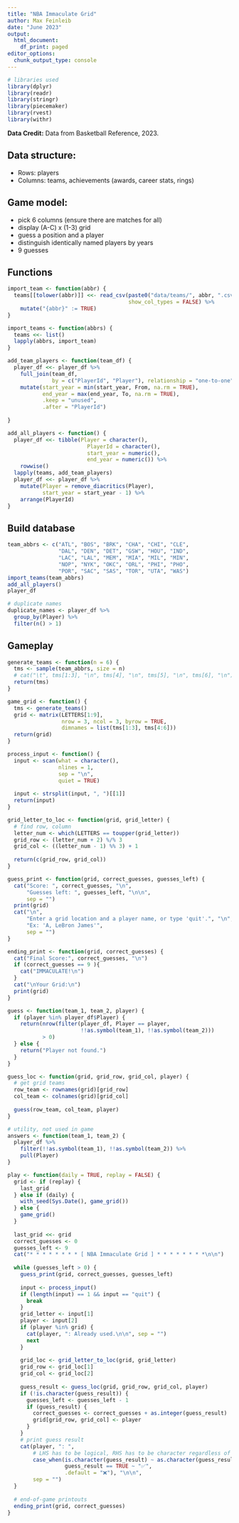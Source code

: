 ```yaml
---
title: "NBA Immaculate Grid"
author: Max Feinleib
date: "June 2023"
output:
  html_document:
    df_print: paged
editor_options:
  chunk_output_type: console
---
```


```r
# libraries used
library(dplyr)
library(readr)
library(stringr)
library(piecemaker)
library(rvest)
library(withr)
```

**Data Credit:** Data from Basketball Reference, 2023.

## Data structure:
* Rows: players
* Columns: teams, achievements (awards, career stats, rings)

## Game model:
* pick 6 columns (ensure there are matches for all)
* display (A-C) x (1-3) grid
* guess a position and a player
* distinguish identically named players by years
* 9 guesses

## Functions

```r
import_team <- function(abbr) {
  teams[[tolower(abbr)]] <<- read_csv(paste0("data/teams/", abbr, ".csv"), 
                                      show_col_types = FALSE) %>% 
    mutate("{abbr}" := TRUE)
}

import_teams <- function(abbrs) {
  teams <<- list()
  lapply(abbrs, import_team)
}
```

```r
add_team_players <- function(team_df) {
  player_df <<- player_df %>% 
    full_join(team_df, 
              by = c("PlayerId", "Player"), relationship = "one-to-one") %>% 
    mutate(start_year = min(start_year, From, na.rm = TRUE),
           end_year = max(end_year, To, na.rm = TRUE),
           .keep = "unused",
           .after = "PlayerId")
  
}

add_all_players <- function() {
  player_df <<- tibble(Player = character(),
                         PlayerId = character(),
                         start_year = numeric(),
                         end_year = numeric()) %>% 
    rowwise()
  lapply(teams, add_team_players)
  player_df <<- player_df %>% 
    mutate(Player = remove_diacritics(Player),
           start_year = start_year - 1) %>% 
    arrange(PlayerId)
}
```


## Build database

```r
team_abbrs <- c("ATL", "BOS", "BRK", "CHA", "CHI", "CLE", 
                "DAL", "DEN", "DET", "GSW", "HOU", "IND", 
                "LAC", "LAL", "MEM", "MIA", "MIL", "MIN", 
                "NOP", "NYK", "OKC", "ORL", "PHI", "PHO",
                "POR", "SAC", "SAS", "TOR", "UTA", "WAS")
import_teams(team_abbrs)
add_all_players()
player_df
```

```r
# duplicate names
duplicate_names <- player_df %>% 
  group_by(Player) %>%
  filter(n() > 1)
```

## Gameplay

```r
generate_teams <- function(n = 6) {
  tms <- sample(team_abbrs, size = n)
  # cat("\t", tms[1:3], "\n", tms[4], "\n", tms[5], "\n", tms[6], "\n")
  return(tms)
}

game_grid <- function() {
  tms <- generate_teams()
  grid <- matrix(LETTERS[1:9], 
                 nrow = 3, ncol = 3, byrow = TRUE,
                 dimnames = list(tms[1:3], tms[4:6]))
  return(grid)
}
```


```r
process_input <- function() {
  input <- scan(what = character(),
                nlines = 1,
                sep = "\n",
                quiet = TRUE)
  
  input <- strsplit(input, ", ")[[1]]
  return(input)
}

grid_letter_to_loc <- function(grid, grid_letter) {
  # find row, column
  letter_num <- which(LETTERS == toupper(grid_letter))
  grid_row <- (letter_num + 2) %/% 3
  grid_col <- ((letter_num - 1) %% 3) + 1
  
  return(c(grid_row, grid_col))
}

guess_print <- function(grid, correct_guesses, guesses_left) {
  cat("Score: ", correct_guesses, "\n",
      "Guesses left: ", guesses_left, "\n\n",
      sep = "")
  print(grid)
  cat("\n", 
      "Enter a grid location and a player name, or type 'quit'.", "\n", 
      "Ex: 'A, LeBron James'",
      sep = "")
}

ending_print <- function(grid, correct_guesses) {
  cat("Final Score:", correct_guesses, "\n")
  if (correct_guesses == 9 ){
    cat("IMMACULATE!\n")
  }
  cat("\nYour Grid:\n")
  print(grid)
}
```


```r
guess <- function(team_1, team_2, player) {
  if (player %in% player_df$Player) {
    return(nrow(filter(player_df, Player == player, 
                       !!as.symbol(team_1), !!as.symbol(team_2))) 
           > 0)
  } else {
    return("Player not found.")
  }
}

guess_loc <- function(grid, grid_row, grid_col, player) {
  # get grid teams
  row_team <- rownames(grid)[grid_row]
  col_team <- colnames(grid)[grid_col]
  
  guess(row_team, col_team, player)
}

# utility, not used in game
answers <- function(team_1, team_2) {
  player_df %>% 
    filter(!!as.symbol(team_1), !!as.symbol(team_2)) %>% 
    pull(Player)
}
```


```r
play <- function(daily = TRUE, replay = FALSE) {
  grid <- if (replay) {
    last_grid 
  } else if (daily) {
    with_seed(Sys.Date(), game_grid())
  } else {
    game_grid()
  }
  
  last_grid <<- grid
  correct_guesses <- 0
  guesses_left <- 9
  cat("* * * * * * * * [ NBA Immaculate Grid ] * * * * * * * *\n\n")
  
  while (guesses_left > 0) {
    guess_print(grid, correct_guesses, guesses_left)
    
    input <- process_input()
    if (length(input) == 1 && input == "quit") {
      break
    }
    grid_letter <- input[1]
    player <- input[2]
    if (player %in% grid) {
      cat(player, ": Already used.\n\n", sep = "")
      next
    }
    
    grid_loc <- grid_letter_to_loc(grid, grid_letter)
    grid_row <- grid_loc[1]
    grid_col <- grid_loc[2]
    
    guess_result <- guess_loc(grid, grid_row, grid_col, player)
    if (!is.character(guess_result)) {
      guesses_left <- guesses_left - 1
      if (guess_result) {
        correct_guesses <- correct_guesses + as.integer(guess_result)
        grid[grid_row, grid_col] <- player
      }
    }
    # print guess result
    cat(player, ": ", 
        # LHS has to be logical, RHS has to be character regardless of guess_result
        case_when(is.character(guess_result) ~ as.character(guess_result), 
                  guess_result == TRUE ~ "✅", 
                  .default = "❌"), "\n\n", 
        sep = "")
  }
  
  # end-of-game printouts
  ending_print(grid, correct_guesses)
}
```


